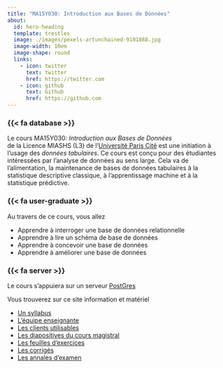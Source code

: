 ```yaml
---
title: "MA15Y030: Introduction aux Bases de Données"
about:
  id: hero-heading
  template: trestles
  image: ./images/pexels-artunchained-9101888.jpg 
  image-width: 10em
  image-shape: round
  links:
    - icon: twitter
      text: twitter
      href: https://twitter.com
    - icon: github
      text: Github
      href: https://github.com
---
```


:::{#hero-heading}

### {{< fa database >}} 

Le cours MA15Y030: *Introduction aux Bases de Données*  
de la Licence MIASHS (L3) de l'[Université Paris Cité](https:/r/www.u-paris.fr) est une initiation à l'usage des *données tabulaires*. Ce cours est conçu pour des étudiantes intéressées par l'analyse de données au sens large. Cela va de l'alimentation, la maintenance de bases de données tabulaires à la statistique descriptive classique, à l'apprentissage machine et à la statistique prédictive.

### {{< fa user-graduate >}} 

Au travers de ce cours, vous allez 

- Apprendre à interroger une base de données relationnelle
- Apprendre à lire un schéma  de base de données 
- Apprendre à concevoir une base de données
- Apprendre à améliorer une base de données 

### {{< fa server >}} 

Le cours s'appuiera sur un serveur [PostGres](https://www.postgresql.org) 

:::

Vous trouverez sur ce site information et matériel

- [Un syllabus](/cours-syllabus.qmd)
- [L'équipe enseignante](/cours-equipe.qmd)
- [Les clients utilisables](/cours-support.qmd)
- [Les diapositives du cours magistral](/slides-listings.qmd)
- [Les feuilles d'exercices](/td-listings.qmd)
- [Les corrigés](/corriges-tds.qmd)
- [Les annales d'examen](/exams-listings.qmd)

